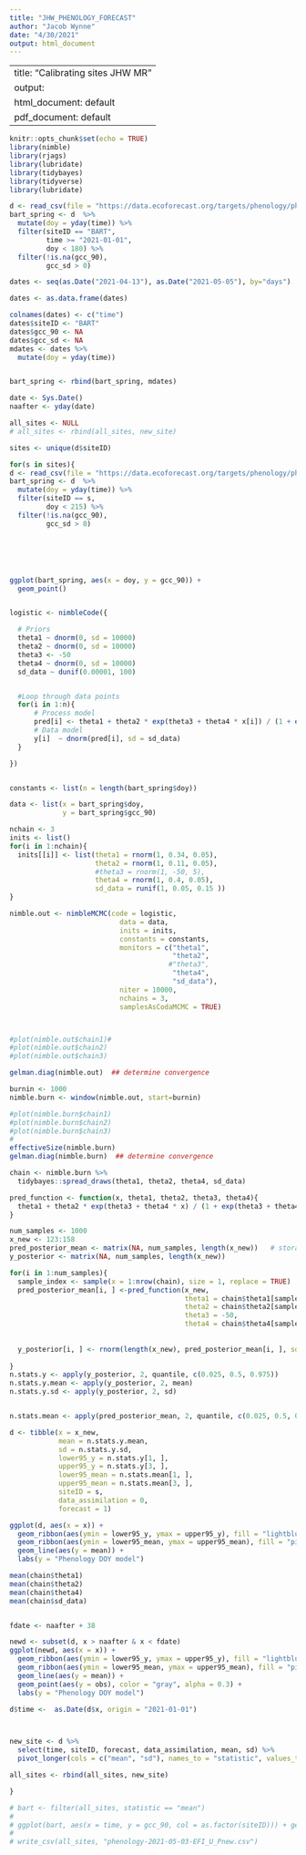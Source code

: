 ```yaml
---
title: "JHW_PHENOLOGY_FORECAST"
author: "Jacob Wynne"
date: "4/30/2021"
output: html_document
---
```


---
title: "Calibrating sites JHW MR"
output:
  html_document: default
  pdf_document: default
---

```r
knitr::opts_chunk$set(echo = TRUE)
library(nimble)
library(rjags)
library(lubridate)
library(tidybayes)
library(tidyverse)
library(lubridate)
```


```r
d <- read_csv(file = "https://data.ecoforecast.org/targets/phenology/phenology-targets.csv.gz")
bart_spring <- d  %>%
  mutate(doy = yday(time)) %>% 
  filter(siteID == "BART",
         time >= "2021-01-01",
         doy < 180) %>% 
  filter(!is.na(gcc_90),
         gcc_sd > 0)

dates <- seq(as.Date("2021-04-13"), as.Date("2021-05-05"), by="days")

dates <- as.data.frame(dates)

colnames(dates) <- c("time")
dates$siteID <- "BART"
dates$gcc_90 <- NA
dates$gcc_sd <- NA
mdates <- dates %>% 
  mutate(doy = yday(time))


bart_spring <- rbind(bart_spring, mdates)

date <- Sys.Date()
naafter <- yday(date)

```



```r

all_sites <- NULL
# all_sites <- rbind(all_sites, new_site)

sites <- unique(d$siteID)

for(s in sites){
d <- read_csv(file = "https://data.ecoforecast.org/targets/phenology/phenology-targets.csv.gz")
bart_spring <- d  %>%
  mutate(doy = yday(time)) %>%
  filter(siteID == s,
         doy < 215) %>%
  filter(!is.na(gcc_90),
         gcc_sd > 0)






ggplot(bart_spring, aes(x = doy, y = gcc_90)) +
  geom_point()


logistic <- nimbleCode({

  # Priors
  theta1 ~ dnorm(0, sd = 10000)
  theta2 ~ dnorm(0, sd = 10000)
  theta3 <- -50
  theta4 ~ dnorm(0, sd = 10000)
  sd_data ~ dunif(0.00001, 100)


  #Loop through data points
  for(i in 1:n){
      # Process model
      pred[i] <- theta1 + theta2 * exp(theta3 + theta4 * x[i]) / (1 + exp(theta3 + theta4 * x[i])) 
      # Data model
      y[i]  ~ dnorm(pred[i], sd = sd_data)
  }

})


constants <- list(n = length(bart_spring$doy))

data <- list(x = bart_spring$doy,
             y = bart_spring$gcc_90)

nchain <- 3
inits <- list()
for(i in 1:nchain){
  inits[[i]] <- list(theta1 = rnorm(1, 0.34, 0.05), 
                     theta2 = rnorm(1, 0.11, 0.05),
                     #theta3 = rnorm(1, -50, 5),
                     theta4 = rnorm(1, 0.4, 0.05),
                     sd_data = runif(1, 0.05, 0.15 ))
}

nimble.out <- nimbleMCMC(code = logistic,
                           data = data,
                           inits = inits,
                           constants = constants,
                           monitors = c("theta1", 
                                        "theta2",
                                       #"theta3", 
                                        "theta4", 
                                        "sd_data"),
                           niter = 10000,
                           nchains = 3,
                           samplesAsCodaMCMC = TRUE)



#plot(nimble.out$chain1)#
#plot(nimble.out$chain2)
#plot(nimble.out$chain3)

gelman.diag(nimble.out)  ## determine convergence

burnin <- 1000                               
nimble.burn <- window(nimble.out, start=burnin)

#plot(nimble.burn$chain1)
#plot(nimble.burn$chain2)
#plot(nimble.burn$chain3)
#
effectiveSize(nimble.burn)
gelman.diag(nimble.burn)  ## determine convergence

chain <- nimble.burn %>%
  tidybayes::spread_draws(theta1, theta2, theta4, sd_data)

pred_function <- function(x, theta1, theta2, theta3, theta4){
  theta1 + theta2 * exp(theta3 + theta4 * x) / (1 + exp(theta3 + theta4 * x))
}

num_samples <- 1000
x_new <- 123:158
pred_posterior_mean <- matrix(NA, num_samples, length(x_new))   # storage for all simulations
y_posterior <- matrix(NA, num_samples, length(x_new)) 

for(i in 1:num_samples){
  sample_index <- sample(x = 1:nrow(chain), size = 1, replace = TRUE)
  pred_posterior_mean[i, ] <-pred_function(x_new, 
                                           theta1 = chain$theta1[sample_index],
                                           theta2 = chain$theta2[sample_index],
                                           theta3 = -50,
                                           theta4 = chain$theta4[sample_index])
  
  
  y_posterior[i, ] <- rnorm(length(x_new), pred_posterior_mean[i, ], sd = chain$sd_data[sample_index])
  
}
n.stats.y <- apply(y_posterior, 2, quantile, c(0.025, 0.5, 0.975))
n.stats.y.mean <- apply(y_posterior, 2, mean)
n.stats.y.sd <- apply(y_posterior, 2, sd)


n.stats.mean <- apply(pred_posterior_mean, 2, quantile, c(0.025, 0.5, 0.975))

d <- tibble(x = x_new,
            mean = n.stats.y.mean,
            sd = n.stats.y.sd,
            lower95_y = n.stats.y[1, ],
            upper95_y = n.stats.y[3, ],
            lower95_mean = n.stats.mean[1, ],
            upper95_mean = n.stats.mean[3, ], 
            siteID = s, 
            data_assimilation = 0, 
            forecast = 1)

ggplot(d, aes(x = x)) +
  geom_ribbon(aes(ymin = lower95_y, ymax = upper95_y), fill = "lightblue", alpha = 0.5) +
  geom_ribbon(aes(ymin = lower95_mean, ymax = upper95_mean), fill = "pink", alpha = 0.5) +
  geom_line(aes(y = mean)) +
  labs(y = "Phenology DOY model")

mean(chain$theta1)
mean(chain$theta2)
mean(chain$theta4)
mean(chain$sd_data)


fdate <- naafter + 38  

newd <- subset(d, x > naafter & x < fdate)
ggplot(newd, aes(x = x)) +
  geom_ribbon(aes(ymin = lower95_y, ymax = upper95_y), fill = "lightblue", alpha = 0.5) +
  geom_ribbon(aes(ymin = lower95_mean, ymax = upper95_mean), fill = "pink", alpha = 0.5) +
  geom_line(aes(y = mean)) +
  geom_point(aes(y = obs), color = "gray", alpha = 0.3) +
  labs(y = "Phenology DOY model")

d$time <-  as.Date(d$x, origin = "2021-01-01")



new_site <- d %>% 
  select(time, siteID, forecast, data_assimilation, mean, sd) %>% 
  pivot_longer(cols = c("mean", "sd"), names_to = "statistic", values_to = "gcc_90")

all_sites <- rbind(all_sites, new_site)

}

```

```r

# bart <- filter(all_sites, statistic == "mean")
# 
# ggplot(bart, aes(x = time, y = gcc_90, col = as.factor(siteID))) + geom_point()
# 
# write_csv(all_sites, "phenology-2021-05-03-EFI_U_Pnew.csv")

```












